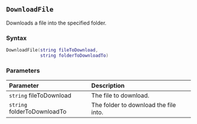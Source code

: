::: {.minipage data-latex="{\textwidth}"}
## `DownloadFile`

Downloads a file\index{web harvester!downloading files} into the specified folder.

### Syntax {-}

``` .lua
DownloadFile(string fileToDownload,
             string folderToDownloadTo)
```

### Parameters {-}

**Parameter** | **Description**
| :-- | :-- |
| `string` fileToDownload | The file to download. |
| `string` folderToDownloadTo | The folder to download the file into. |
:::
